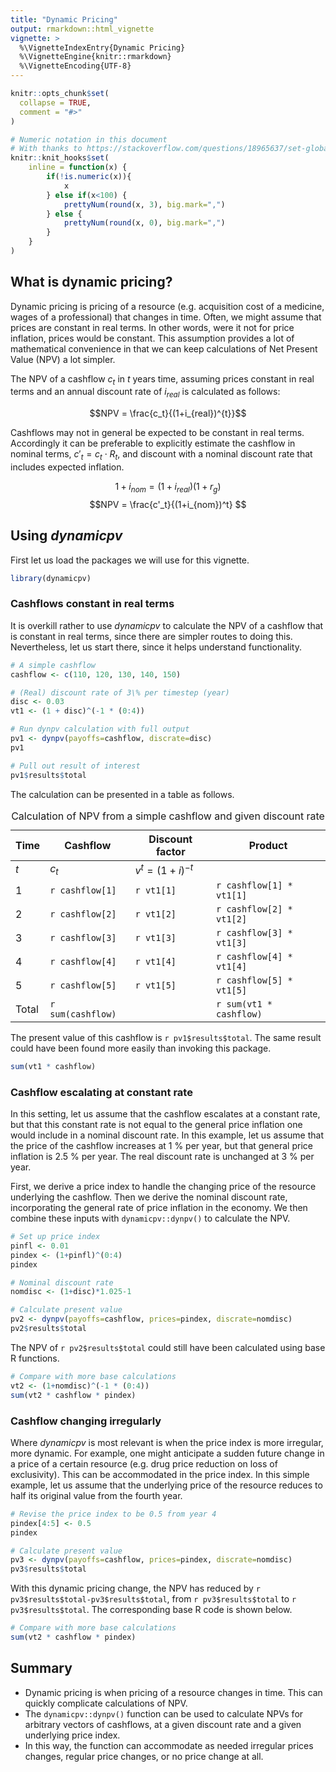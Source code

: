 ```yaml
---
title: "Dynamic Pricing"
output: rmarkdown::html_vignette
vignette: >
  %\VignetteIndexEntry{Dynamic Pricing}
  %\VignetteEngine{knitr::rmarkdown}
  %\VignetteEncoding{UTF-8}
---
```


```r
knitr::opts_chunk$set(
  collapse = TRUE,
  comment = "#>"
)

# Numeric notation in this document
# With thanks to https://stackoverflow.com/questions/18965637/set-global-thousand-separator-on-knitr/18967590#18967590
knitr::knit_hooks$set(
    inline = function(x) {
        if(!is.numeric(x)){
            x
        } else if(x<100) {
            prettyNum(round(x, 3), big.mark=",")
        } else {
            prettyNum(round(x, 0), big.mark=",")
        }
    }
)
```

## What is dynamic pricing?

Dynamic pricing is pricing of a resource (e.g. acquisition cost of a medicine, wages of a professional) that changes in time. Often, we might assume that prices are constant in real terms. In other words, were it not for price inflation, prices would be constant. This assumption provides a lot of mathematical convenience in that we can keep calculations of Net Present Value (NPV) a lot simpler.

The NPV of a cashflow $c_t$ in $t$ years time, assuming prices constant in real terms and an annual discount rate of $i_{real}$ is calculated as follows:

$$NPV = \frac{c_t}{(1+i_{real})^{t}}$$

Cashflows may not in general be expected to be constant in real terms. Accordingly it can be preferable to explicitly estimate the cashflow in nominal terms, $c'_t = c_t \cdot R_t$, and discount with a nominal discount rate that includes expected inflation.

$$ 1+i_{nom} = (1+i_{real})(1+r_g) $$
$$NPV = \frac{c'_t}{(1+i_{nom})^t} $$

## Using *dynamicpv*

First let us load the packages we will use for this vignette.

```r
library(dynamicpv)
```

### Cashflows constant in real terms

It is overkill rather to use *dynamicpv* to calculate the NPV of a cashflow that is constant in real terms, since there are simpler routes to doing this. Nevertheless, let us start there, since it helps understand functionality.

```r
# A simple cashflow
cashflow <- c(110, 120, 130, 140, 150)

# (Real) discount rate of 3\% per timestep (year)
disc <- 0.03
vt1 <- (1 + disc)^(-1 * (0:4))

# Run dynpv calculation with full output
pv1 <- dynpv(payoffs=cashflow, discrate=disc)
pv1

# Pull out result of interest
pv1$results$total
```

The calculation can be presented in a table as follows.

| Time | Cashflow | Discount factor    | Product |
|------|----------|--------------------|---------|
| $t$  | $c_t$    | $v^t = (1+i)^{-t}$ |         |
| 1 | `r cashflow[1]` | `r vt1[1]` | `r cashflow[1] * vt1[1]` |
| 2 | `r cashflow[2]` | `r vt1[2]` | `r cashflow[2] * vt1[2]` |
| 3 | `r cashflow[3]` | `r vt1[3]` | `r cashflow[3] * vt1[3]` |
| 4 | `r cashflow[4]` | `r vt1[4]` | `r cashflow[4] * vt1[4]` |
| 5 | `r cashflow[5]` | `r vt1[5]` | `r cashflow[5] * vt1[5]` |
| Total | `r sum(cashflow)` | | `r sum(vt1 * cashflow)` | 

: Calculation of NPV from a simple cashflow and given discount rate

The present value of this cashflow is `r pv1$results$total`. The same result could have been found more easily than invoking this package.

```r
sum(vt1 * cashflow)
```

### Cashflow escalating at constant rate

In this setting, let us assume that the cashflow escalates at a constant rate, but that this constant rate is not equal to the general price inflation one would include in a nominal discount rate. In this example, let us assume that the price of the cashflow increases at 1 \% per year, but that general price inflation is 2.5 \% per year. The real discount rate is unchanged at 3 \% per year.

First, we derive a price index to handle the changing price of the resource underlying the cashflow. Then we derive the nominal discount rate, incorporating the general rate of price inflation in the economy. We then combine these inputs with `dynamicpv::dynpv()` to calculate the NPV.

```r
# Set up price index
pinfl <- 0.01
pindex <- (1+pinfl)^(0:4)
pindex

# Nominal discount rate
nomdisc <- (1+disc)*1.025-1

# Calculate present value
pv2 <- dynpv(payoffs=cashflow, prices=pindex, discrate=nomdisc)
pv2$results$total
```

The NPV of `r pv2$results$total` could still have been calculated using base R functions.

```r
# Compare with more base calculations
vt2 <- (1+nomdisc)^(-1 * (0:4))
sum(vt2 * cashflow * pindex)
```

### Cashflow changing irregularly

Where *dynamicpv* is most relevant is when the price index is more irregular, more dynamic. For example, one might anticipate a sudden future change in a price of a certain resource (e.g. drug price reduction on loss of exclusivity). This can be accommodated in the price index. In this simple example, let us assume that the underlying price of the resource reduces to half its original value from the fourth year.

```r
# Revise the price index to be 0.5 from year 4
pindex[4:5] <- 0.5
pindex

# Calculate present value
pv3 <- dynpv(payoffs=cashflow, prices=pindex, discrate=nomdisc)
pv3$results$total
```

With this dynamic pricing change, the NPV has reduced by `r pv3$results$total-pv3$results$total`, from `r pv3$results$total` to `r pv3$results$total`. The corresponding base R code is shown below.

```r
# Compare with more base calculations
sum(vt2 * cashflow * pindex)
```

## Summary

- Dynamic pricing is when pricing of a resource changes in time. This can quickly complicate calculations of NPV.
- The `dynamicpv::dynpv()` function can be used to calculate NPVs for arbitrary vectors of cashflows, at a given discount rate and a given underlying price index.
- In this way, the function can accommodate as needed irregular prices changes, regular price changes, or no price change at all.